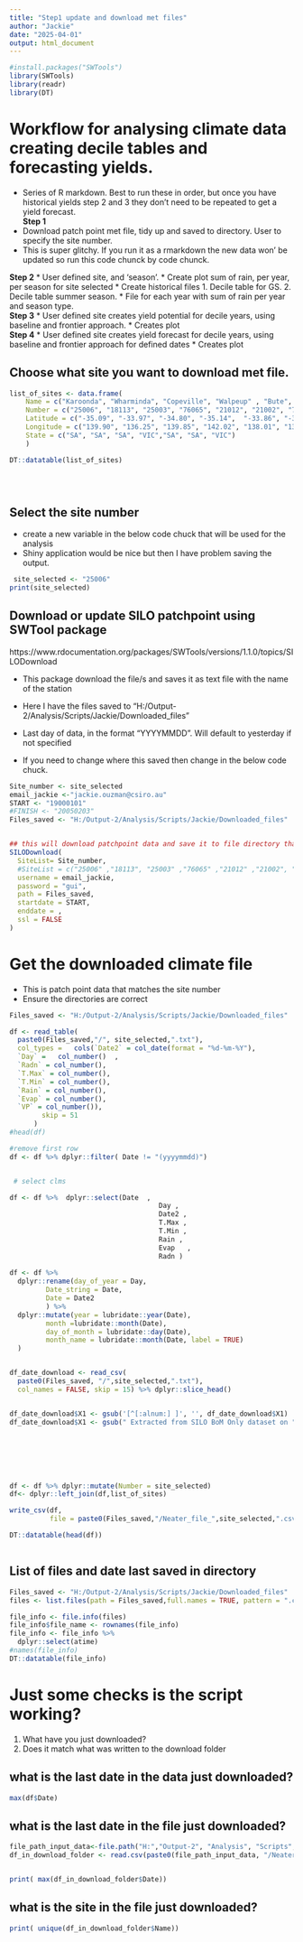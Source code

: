 ```yaml
---
title: "Step1 update and download met files"
author: "Jackie"
date: "2025-04-01"
output: html_document
---
```


```r
#install.packages("SWTools")
library(SWTools)
library(readr)
library(DT)

```

# Workflow for analysing climate data creating decile tables and forecasting yields.
* Series of R markdown. Best to run these in order, but once you have historical yields step 2 and 3 they don’t need to be repeated to get a yield forecast.  
**Step 1** 
 *	Download patch point met file, tidy up and saved to directory. User to specify the site number.  
 *  This is super glitchy. If you run it as a rmarkdown the new data won' be updated so run this code chunck by code chunck.
 
**Step 2** 
*	User defined site, and ‘season’.
*	Create plot sum of rain, per year, per season for site selected
*	Create historical files 1. Decile table for GS. 2. Decile table summer season.
*	File for each year with sum of rain per year and season type.  
**Step 3**
*	User defined site creates yield potential for decile years, using baseline and frontier approach.
*	Creates plot  
**Step 4**
*	User defined site creates yield forecast for decile years, using baseline and frontier approach for defined dates
*	Creates plot  


## Choose what site you want to download met file.


```r
list_of_sites <- data.frame(
    Name = c("Karoonda", "Wharminda", "Copeville", "Walpeup" , "Bute", "Balaklava", "Annuello"), ### add more here when you have the info
    Number = c("25006", "18113", "25003", "76065", "21012", "21002", "76000"),
    Latitude = c("-35.09", "-33.97", "-34.80", "-35.14",  "-33.86", "-34.14", "-34.85"),
    Longitude = c("139.90", "136.25", "139.85", "142.02", "138.01", "138.42", "142.78"),
    State = c("SA", "SA", "SA", "VIC","SA", "SA", "VIC")
    )

DT::datatable(list_of_sites)


 
```


## Select the site number
* create a new variable in the below code chuck that will be used for the analysis
* Shiny application would be nice but then I have problem saving the output.

```r
 site_selected <- "25006"
print(site_selected)
```



## Download or update SILO patchpoint using SWTool package
https://www.rdocumentation.org/packages/SWTools/versions/1.1.0/topics/SILODownload


* This package download the file/s and saves it as text file with the name of the station
* Here I have the files saved to  "H:/Output-2/Analysis/Scripts/Jackie/Downloaded_files"
* Last day of data, in the format "YYYYMMDD". Will default to yesterday if not specified


* If you need to change where this saved then change in the below code chuck.

```r

Site_number <- site_selected
email_jackie <-"jackie.ouzman@csiro.au"
START <- "19000101"
#FINISH <- "20050203"
Files_saved <- "H:/Output-2/Analysis/Scripts/Jackie/Downloaded_files"


## this will download patchpoint data and save it to file directory that is specified
SILODownload(
  SiteList= Site_number,
  #SiteList = c("25006" ,"18113", "25003" ,"76065" ,"21012" ,"21002", "76000"),
  username = email_jackie,
  password = "gui",
  path = Files_saved,
  startdate = START,
  enddate = ,
  ssl = FALSE
)

```

# Get the downloaded climate file 
* This is patch point data that matches the site number
* Ensure the directories are correct

```r
Files_saved <- "H:/Output-2/Analysis/Scripts/Jackie/Downloaded_files"

df <- read_table(
  paste0(Files_saved,"/", site_selected,".txt"),
  col_types =   cols(`Date2` = col_date(format = "%d-%m-%Y"),
  `Day` =   col_number()  ,
  `Radn` = col_number(),
  `T.Max` = col_number(),
  `T.Min` = col_number(),
  `Rain` = col_number(),
  `Evap` = col_number(),
  `VP` = col_number()),
        skip = 51
      )
#head(df)

#remove first row
df <- df %>% dplyr::filter( Date != "(yyyymmdd)")


 # select clms

df <- df %>%  dplyr::select(Date  ,
                                     Day ,
                                     Date2 ,
                                     T.Max ,
                                     T.Min ,
                                     Rain ,
                                     Evap   ,
                                     Radn )
 
df <- df %>%
  dplyr::rename(day_of_year = Day,
         Date_string = Date,
         Date = Date2
         ) %>%
  dplyr::mutate(year = lubridate::year(Date),
         month =lubridate::month(Date),
         day_of_month = lubridate::day(Date),
         month_name = lubridate::month(Date, label = TRUE)
  )


df_date_download <- read_csv(
  paste0(Files_saved, "/",site_selected,".txt"),
  col_names = FALSE, skip = 15) %>% dplyr::slice_head()


df_date_download$X1 <- gsub('[^[:alnum:] ]', '', df_date_download$X1)
df_date_download$X1 <- gsub(" Extracted from SILO BoM Only dataset on " , '', df_date_download$X1)







df <- df %>% dplyr::mutate(Number = site_selected)
df<- dplyr::left_join(df,list_of_sites)

write_csv(df,
          file = paste0(Files_saved,"/Neater_file_",site_selected,".csv"))

DT::datatable(head(df))



```

## List of files and date last saved in directory
```r
Files_saved <- "H:/Output-2/Analysis/Scripts/Jackie/Downloaded_files"
files <- list.files(path = Files_saved,full.names = TRUE, pattern = ".csv")

file_info <- file.info(files)
file_info$file_name <- rownames(file_info)
file_info <- file_info %>%
  dplyr::select(atime)
#names(file_info)
DT::datatable(file_info)
```

# Just some checks is the script working?
1. What have you just downloaded? 
2. Does it match what was written to the download folder

## what is the last date in the data just downloaded?
```r
max(df$Date)

```
## what is the last date in the file just downloaded?

```r

file_path_input_data<-file.path("H:","Output-2", "Analysis", "Scripts", "Jackie", "Downloaded_files")
df_in_download_folder <- read.csv(paste0(file_path_input_data, "/Neater_file_", site_selected,  ".csv")) 


print( max(df_in_download_folder$Date))

```
## what is the site in the file just downloaded?

```r

print( unique(df_in_download_folder$Name))
       
```